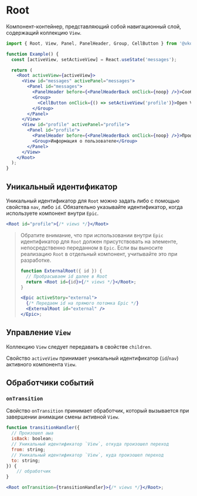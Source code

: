 <Overview>

# Root

Компонент-контейнер, представляющий собой навигационный слой, содержащий коллекцию `View`.

</Overview>

```jsx
import { Root, View, Panel, PanelHeader, Group, CellButton } from '@vkontakte/vkui';

function Example() {
  const [activeView, setActiveView] = React.useState('messages');

  return (
    <Root activeView={activeView}>
      <View id="messages" activePanel="messages">
        <Panel id="messages">
          <PanelHeader before={<PanelHeaderBack onClick={noop} />}>Сообщения</PanelHeader>
          <Group>
            <CellButton onClick={() => setActiveView('profile')}>Open View 2</CellButton>
          </Group>
        </Panel>
      </View>
      <View id="profile" activePanel="profile">
        <Panel id="profile">
          <PanelHeader before={<PanelHeaderBack onClick={noop} />}>Профиль</PanelHeader>
          <Group>Информация о пользователе</Group>
        </Panel>
      </View>
    </Root>
  );
}
```

## Уникальный идентификатор

Уникальный идентификатор для `Root` можно задать либо с помощью свойства `nav`, либо `id`.
Обязательно указывайте идентификатор, когда используете компонент внутри `Epic`.

```jsx
<Root id="profile">{/* views */}</Root>
```

> Обратите внимание, что при использовании внутри `Epic` идентификатор для `Root` должен присутствовать
> на элементе, непосредственно переданном в `Epic`. Если вы выносите реализацию `Root` в отдельный компонент, учитывайте
> это при разработке.
>
> ```jsx
> function ExternalRoot({ id }) {
>   // Пробрасываем id далее в Root
>   return <Root id={id}>{/* views */}</Root>;
> }
>
> <Epic activeStory="external">
>   {/* Передаем id на прямого потомка Epic */}
>   <ExternalRoot id="external" />
> </Epic>;
> ```

## Управление `View`

Коллекцию `View` следует передавать в свойстве `children`.

Свойство `activeView` принимает уникальный идентификатор (`id`/`nav`) активного компонента `View`.

## Обработчики событий

### `onTransition`

Свойство `onTransition` принимает обработчик, который вызывается при завершении анимации смены активной `View`.

```jsx
function transitionHandler({
  // Произошел аыа
  isBack: boolean;
  // Уникальный идентификатор `View`, откуда произошел переход
  from: string;
  // Уникальный идентификатор `View`, куда произошел переход
  to: string;
}) {
    // обработчик
}

<Root onTransition={transitionHandler}>{/* views */}</Root>;
```
